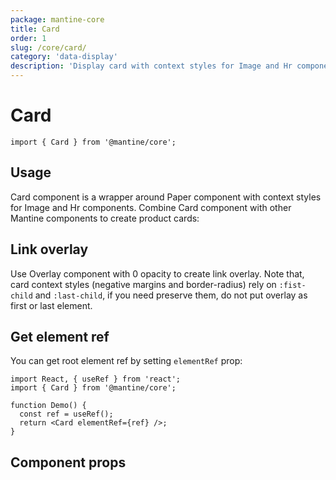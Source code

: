 ```yaml
---
package: mantine-core
title: Card
order: 1
slug: /core/card/
category: 'data-display'
description: 'Display card with context styles for Image and Hr components'
---
```



# Card

<PageHeader source="mantine-core/src/Card/Card.tsx" docs="core/Card.mdx" package="@mantine/core" />

```tsx
import { Card } from '@mantine/core';
```

## Usage

Card component is a wrapper around <GatsbyLink to="/core/paper/">Paper</GatsbyLink> component
with context styles for <GatsbyLink to="/core/image/">Image</GatsbyLink> and <GatsbyLink to="/core/hr/">Hr</GatsbyLink>
components. Combine Card component with other Mantine components to create product cards:

<CardBaseDemo />

## Link overlay

Use <GatsbyLink to="/core/overlay/">Overlay</GatsbyLink> component with 0 opacity
to create link overlay. Note that, card context styles (negative margins and border-radius) rely on `:fist-child` and `:last-child`,
if you need preserve them, do not put overlay as first or last element.

<CardOverlayDemo />

## Get element ref

You can get root element ref by setting `elementRef` prop:

```tsx
import React, { useRef } from 'react';
import { Card } from '@mantine/core';

function Demo() {
  const ref = useRef();
  return <Card elementRef={ref} />;
}
```

## Component props

<PropsTable component="Card" />
